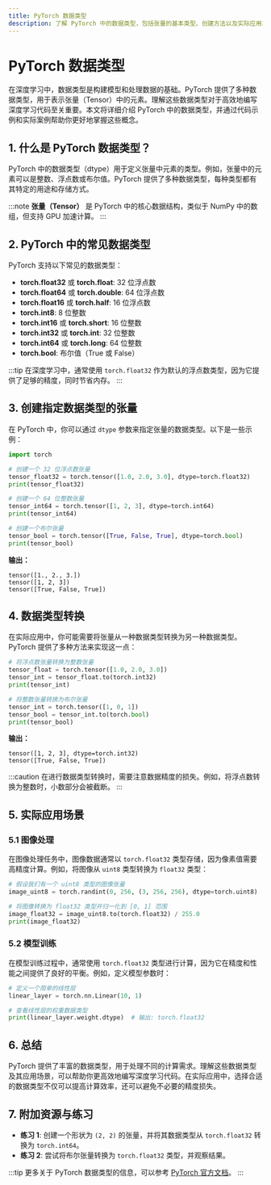 ```yaml
---
title: PyTorch 数据类型
description: 了解 PyTorch 中的数据类型，包括张量的基本类型、创建方法以及实际应用场景。
---
```


# PyTorch 数据类型

在深度学习中，数据类型是构建模型和处理数据的基础。PyTorch 提供了多种数据类型，用于表示张量（Tensor）中的元素。理解这些数据类型对于高效地编写深度学习代码至关重要。本文将详细介绍 PyTorch 中的数据类型，并通过代码示例和实际案例帮助你更好地掌握这些概念。

## 1. 什么是 PyTorch 数据类型？

PyTorch 中的数据类型（dtype）用于定义张量中元素的类型。例如，张量中的元素可以是整数、浮点数或布尔值。PyTorch 提供了多种数据类型，每种类型都有其特定的用途和存储方式。

:::note
**张量（Tensor）** 是 PyTorch 中的核心数据结构，类似于 NumPy 中的数组，但支持 GPU 加速计算。
:::

## 2. PyTorch 中的常见数据类型

PyTorch 支持以下常见的数据类型：

- **torch.float32** 或 **torch.float**: 32 位浮点数
- **torch.float64** 或 **torch.double**: 64 位浮点数
- **torch.float16** 或 **torch.half**: 16 位浮点数
- **torch.int8**: 8 位整数
- **torch.int16** 或 **torch.short**: 16 位整数
- **torch.int32** 或 **torch.int**: 32 位整数
- **torch.int64** 或 **torch.long**: 64 位整数
- **torch.bool**: 布尔值（True 或 False）

:::tip
在深度学习中，通常使用 `torch.float32` 作为默认的浮点数类型，因为它提供了足够的精度，同时节省内存。
:::

## 3. 创建指定数据类型的张量

在 PyTorch 中，你可以通过 `dtype` 参数来指定张量的数据类型。以下是一些示例：

```python
import torch

# 创建一个 32 位浮点数张量
tensor_float32 = torch.tensor([1.0, 2.0, 3.0], dtype=torch.float32)
print(tensor_float32)

# 创建一个 64 位整数张量
tensor_int64 = torch.tensor([1, 2, 3], dtype=torch.int64)
print(tensor_int64)

# 创建一个布尔张量
tensor_bool = torch.tensor([True, False, True], dtype=torch.bool)
print(tensor_bool)
```

**输出：**

```
tensor([1., 2., 3.])
tensor([1, 2, 3])
tensor([True, False, True])
```

## 4. 数据类型转换

在实际应用中，你可能需要将张量从一种数据类型转换为另一种数据类型。PyTorch 提供了多种方法来实现这一点：

```python
# 将浮点数张量转换为整数张量
tensor_float = torch.tensor([1.0, 2.0, 3.0])
tensor_int = tensor_float.to(torch.int32)
print(tensor_int)

# 将整数张量转换为布尔张量
tensor_int = torch.tensor([1, 0, 1])
tensor_bool = tensor_int.to(torch.bool)
print(tensor_bool)
```

**输出：**

```
tensor([1, 2, 3], dtype=torch.int32)
tensor([True, False, True])
```

:::caution
在进行数据类型转换时，需要注意数据精度的损失。例如，将浮点数转换为整数时，小数部分会被截断。
:::

## 5. 实际应用场景

### 5.1 图像处理

在图像处理任务中，图像数据通常以 `torch.float32` 类型存储，因为像素值需要高精度计算。例如，将图像从 `uint8` 类型转换为 `float32` 类型：

```python
# 假设我们有一个 uint8 类型的图像张量
image_uint8 = torch.randint(0, 256, (3, 256, 256), dtype=torch.uint8)

# 将图像转换为 float32 类型并归一化到 [0, 1] 范围
image_float32 = image_uint8.to(torch.float32) / 255.0
print(image_float32)
```

### 5.2 模型训练

在模型训练过程中，通常使用 `torch.float32` 类型进行计算，因为它在精度和性能之间提供了良好的平衡。例如，定义模型参数时：

```python
# 定义一个简单的线性层
linear_layer = torch.nn.Linear(10, 1)

# 查看线性层的权重数据类型
print(linear_layer.weight.dtype)  # 输出: torch.float32
```

## 6. 总结

PyTorch 提供了丰富的数据类型，用于处理不同的计算需求。理解这些数据类型及其应用场景，可以帮助你更高效地编写深度学习代码。在实际应用中，选择合适的数据类型不仅可以提高计算效率，还可以避免不必要的精度损失。

## 7. 附加资源与练习

- **练习 1**: 创建一个形状为 `(2, 2)` 的张量，并将其数据类型从 `torch.float32` 转换为 `torch.int64`。
- **练习 2**: 尝试将布尔张量转换为 `torch.float32` 类型，并观察结果。

:::tip
更多关于 PyTorch 数据类型的信息，可以参考 [PyTorch 官方文档](https://pytorch.org/docs/stable/tensors.html)。
:::